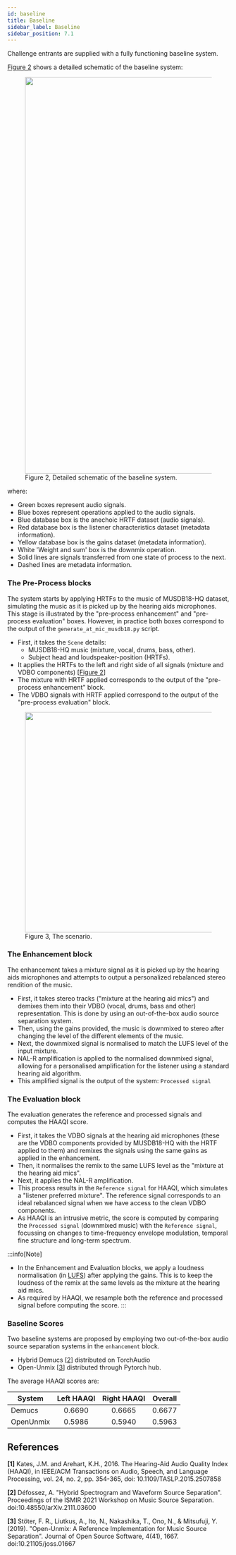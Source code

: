 ```yaml
---
id: baseline
title: Baseline
sidebar_label: Baseline
sidebar_position: 7.1
---
```


Challenge entrants are supplied with a fully functioning baseline system.

[Figure 2](#fig2) shows a detailed schematic of the baseline system:

<div style={{textAlign:'center'}}>
    <figure id="fig2">
        <img width="900" src={useBaseUrl('/img/icassp_2024/task_diagram_hrtf.png')} />
        <figcaption>Figure 2, Detailed schematic of the baseline system.</figcaption>
    </figure>
</div>

where:
* Green boxes represent audio signals.
* Blue boxes represent operations applied to the audio signals.
* Blue database box is the anechoic HRTF dataset (audio signals).
* Red database box is the listener characteristics dataset (metadata information).
* Yellow database box is the gains dataset (metadata information).
* White 'Weight and sum' box is the downmix operation.
* Solid lines are signals transferred from one state of process to the next.
* Dashed lines are metadata information.

### The **Pre-Process** blocks
The system starts by applying HRTFs to the music of MUSDB18-HQ dataset, simulating the music as it is picked up by the hearing aids microphones.
This stage is illustrated by the "pre-process enhancement" and "pre-process evaluation" boxes. However, in practice both boxes
correspond to the output of the `generate_at_mic_musdb18.py` script.

* First, it takes the `Scene` details:
    * MUSDB18-HQ music (mixture, vocal, drums, bass, other).
    * Subject head and loudspeaker-position (HRTFs).
* It applies the HRTFs to the left and right side of all signals (mixture and VDBO components) [[Figure 2](#fig2)]
* The mixture with HRTF applied corresponds to the output of the "pre-process enhancement" block.
* The VDBO signals with HRTF applied correspond to the output of the "pre-process evaluation" block.

<div style={{textAlign:'center'}}>
    <figure id="fig2">
        <img width="500" src={useBaseUrl('/img/icassp_2024/cross-talk-hrtf.png')} />
        <figcaption>Figure 3, The scenario.</figcaption>
    </figure>
</div>


### The **Enhancement** block
The enhancement takes a mixture signal as it is picked up by the hearing aids microphones and attempts to output a personalized rebalanced stereo rendition of the music.

* First, it takes stereo tracks ("mixture at the hearing aid mics") and demixes them into their VDBO (vocal, drums, bass and other) representation. This is done by using an out-of-the-box audio source separation system.
* Then, using the gains provided, the music is downmixed to stereo after changing the level of the different elements of the music.
* Next, the downmixed signal is normalised to match the LUFS level of the input mixture.
* NAL-R amplification is applied to the normalised downmixed signal, allowing for a personalised amplification for the listener using a standard hearing aid algorithm.
* This amplified signal is the output of the system: `Processed signal`

### The **Evaluation** block
The evaluation generates the reference and processed signals and computes the HAAQI score.

* First, it takes the VDBO signals at the hearing aid microphones (these are the VDBO components provided by MUSDB18-HQ with the HRTF applied to them) and remixes the signals using the same gains as applied in the enhancement.
* Then, it normalises the remix to the same LUFS level as the "mixture at the hearing aid mics".
* Next, it applies the NAL-R amplification.
* This process results in the `Reference signal` for HAAQI, which simulates a "listener preferred mixture". The reference signal corresponds to an ideal rebalanced signal when we have access to the clean VDBO components.
* As HAAQI is an intrusive metric, the score is computed by comparing the `Processed signal` (downmixed music) with the `Reference signal`, focussing on changes to time-frequency envelope modulation, temporal fine structure and long-term spectrum.

:::info[Note]
* In the Enhancement and Evaluation blocks, we apply a loudness normalisation (in [LUFS](https://www.izotope.com/en/learn/what-are-lufs.html)) after applying the gains.
This is to keep the loudness of the remix at the same levels as the mixture at the hearing aid mics.
* As required by HAAQI, we resample both the reference and processed signal before computing the score.
:::

### Baseline Scores

Two baseline systems are proposed by employing two out-of-the-box audio source separation systems in the `enhancement` block.

- Hybrid Demucs [[2](#refs)] distributed on TorchAudio
- Open-Unmix [[3](#refs)]  distributed through Pytorch hub.

The average HAAQI scores are:

| System    | Left HAAQI | Right HAAQI | Overall |
|-----------|:----------:|:-----------:|:-------:|
| Demucs    |   0.6690   |   0.6665    | 0.6677  |
| OpenUnmix |   0.5986   |   0.5940    | 0.5963  |

## References

<a name="refs"></a>

**[1]** Kates, J.M.  and Arehart, K.H., 2016. The Hearing-Aid Audio Quality Index (HAAQI), in IEEE/ACM Transactions on Audio, Speech, and Language Processing, vol. 24, no. 2, pp. 354-365, doi: 10.1109/TASLP.2015.2507858

**[2]** Défossez, A. "Hybrid Spectrogram and Waveform Source Separation". Proceedings of the ISMIR 2021 Workshop on Music Source Separation. doi:10.48550/arXiv.2111.03600

**[3]** Stöter, F. R., Liutkus, A., Ito, N., Nakashika, T., Ono, N., & Mitsufuji, Y. (2019). "Open-Unmix: A Reference Implementation for Music Source Separation". Journal of Open Source Software, 4(41), 1667. doi:10.21105/joss.01667